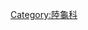 {{Commons cat|Homopus}}
{{Classification bar|動物界|脊索動物門|爬行綱|龜鱉目|隐颈亚目|陸龜總科|陸龜科|珍龜屬}}
{{Cat more|珍龜屬}}

[[Category:陸龜科|Category:陸龜科]]